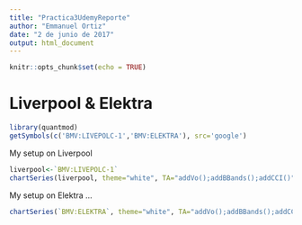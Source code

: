 ```yaml
---
title: "Practica3UdemyReporte"
author: "Emmanuel Ortiz"
date: "2 de junio de 2017"
output: html_document
---
```


```r
knitr::opts_chunk$set(echo = TRUE)
```


Liverpool & Elektra
========================================================
```r
library(quantmod)
getSymbols(c('BMV:LIVEPOLC-1','BMV:ELEKTRA'), src='google') 

```
My setup on Liverpool

```r
liverpool<-`BMV:LIVEPOLC-1`
chartSeries(liverpool, theme="white", TA="addVo();addBBands();addCCI()", subset='2017')
```
My setup on Elektra ...
```r
chartSeries(`BMV:ELEKTRA`, theme="white", TA="addVo();addBBands();addCCI()", subset='2017')
```


